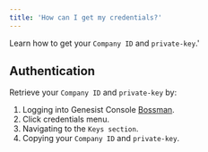 ```yaml
---
title: 'How can I get my credentials?'
---
```

Learn how to get your <code>Company ID</code> and <code>private-key</code>.'

## Authentication

Retrieve your <code>Company ID</code> and <code>private-key</code> by:

1. Logging into Genesist Console [Bossman](https://bossman-genesist.soca.ai/).
2. Click credentials menu.
3. Navigating to the <code>Keys section</code>.
4. Copying your <code>Company ID</code> and <code>private-key</code>.